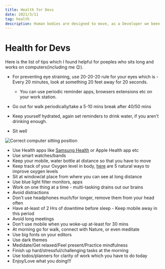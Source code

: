 ```yaml
---
title: Health for Devs
date: 2021/3/11
tag: health
description: Human bodies are designed to move, as a Developer we been sitting, looking at screen constantly and not moving much. Since lockdown, this percentage gets lowered down drastically.
---
```


# Health for Devs


Here is the list of tips which I found helpful for poeples who sits long and works on computers(including me 😉).

- For preventing eye straining, use 20-20-20 rule for your eyes which is - Every 20 minutes, look at something 20 feet away for 20 seconds.
  - You can use periodic reminder apps, browsers extensions etc on your work station.
- Go out for walk periodically/take a 5-10 mins break after 40/50 mins
- Keep yourself hydrated, again set reminders to drink water, if you aren't drinking enough.

- Sit well

<Image src="/images/computer-sitting-pos.jpeg" alt="Correct computer sitting position" layout="responsive" width={300} height={200} quality={100} className="next-image" />

- Use Health apps like [Samsung Health](https://www.samsung.com/global/galaxy/apps/samsung-health/) or Apple Health app etc
- Use smart watches/bands
- Keep your mobile, water bottle at distance so that you have to move
- Keep track of your Oxygen level in body, [here](https://www.hallmarkhomecare.com/5-natural-ways-to-improve-oxygen-levels/) are 5 natural ways to improve oxygen levels
- Sit at window/at place from where you can see at long distance
- Use blue light filter monitors, apps
- Work on one thing at a time - multi-tasking drains out our brains
- Avoid distractions
- Don't use headphones much/for longer, remove them from your head often
- Have at-least of 2 Hrs of downtime before sleep - Keep mobile away in this period
- Avoid long meetings
- Don't use mobile when you woke-up at-least for 30 mins
- At morning go for walk, connect with Nature, or even meditate
- Use big fonts on your editors
- Use dark themes
- Medidate/Get relaxed/Feel present/Practice mindfulness
- Finish up hard/stressful/challenging tasks at the morning
- Use todos/planners for clarity of work which you have to do today
- Enjoy/Love what you doing!!!


